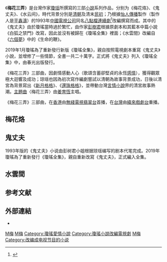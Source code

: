 《'''梅花三弄'''》是台灣作家[[瓊瑶|瓊瑶]]所撰寫的三部[[小說|小說]]系列作品，分别为《梅花烙》、《鬼丈夫》、《水云间》，時代背景分別是[[清朝|清朝]]及清末[[民初|民初]]；乃根據[[怡人傳播|怡人傳播]]製作（製作人是[[平鑫濤|平鑫濤]]）的1993年[[中國電視公司|中國電視公司]]同名[[八點檔|八點檔]][[連續劇|連續劇]]<ref>{{Cite news|url=|title=瓊瑤 包青天 誰是八點不敗？ 挾著強勢的密集宣傳“梅花三弄”隆重登場 收視率兩強今晚交手|author=陳念慈|language=zh-tw|publisher=[[民生報|民生報]]|date=1993-10-13|accessdate=2019-01-17}}</ref>改編撰寫而成。其中的《鬼丈夫》由於瓊瑤當時過於繁忙，由作家[[彭樹君|彭樹君]]根據原劇本和其藍本中篇小說《白狐之禁門》改寫，因此並沒有被歸在《瓊瑤全集》裡面；《水雲間》改編自《[[六個夢|六個夢]]》中的《生命的鞭》。

2019年1月瓊瑤為了重新發行新版《瓊瑤全集》，親自按照電視劇本重寫《鬼丈夫》小說，並增修了一些情節，全書一共二十萬字。正式將《鬼丈夫》列入《瓊瑤全集》中，由春光出版發行。

《梅花三弄》三部曲，因劇情感動人心（歌頌含蓄卻堅貞的永恆[[感情|感情]]），獲得觀眾極大迴響及成功；琼瑶也因為初次寫作編劇嘗試以清朝為故事背景成功，日後以清宮為背景寫出《[[新月格格|新月格格]]》、《[[還珠格格|還珠格格]]》，並帶動台灣[[言情小說|言情小說]]界的清宮故事熱潮。[[主題曲|主題曲]]〈梅花三弄〉由[[姜育恆|姜育恆]]主唱。

《梅花三弄》三部曲，在[[香港|香港]]由[[無綫電視|無綫電視]][[翡翠台|翡翠台]]首播，在[[台灣|台灣]]由[[緯來戲劇台|緯來戲劇台]]重播。

==梅花烙==
{{main|梅花烙}}

==鬼丈夫==
1993年版的《鬼丈夫》小说由彭树君小姐根据琼瑶编写的剧本代笔完成。2019年瓊瑤為了重新發行《瓊瑤全集》，親自重新改寫《鬼丈夫》，正式編入全集。

{{main|鬼丈夫}}

==水雲間==
{{main|水雲間}}

== 参考文献 ==
{{Reflist}}

==外部連結==
*{{YouTube|TcvZJoa_BG4|中視《梅花三弄》之系列片頭}}

{{中視八點檔}}
{{台灣古裝/年代/武俠電視劇}}
[[Category:1993年台灣電視劇集|M梅]]
[[Category:中視電視劇|M梅]]
[[Category:瓊瑤愛情小說|Category:瓊瑤愛情小說]]
[[Category:瓊瑤小說改編電視劇|Category:瓊瑤小說改編電視劇]]
[[Category:臺灣海峽兩岸合拍電視劇|M梅]]
[[Category:改编成电视节目的小说|Category:改编成电视节目的小说]]
